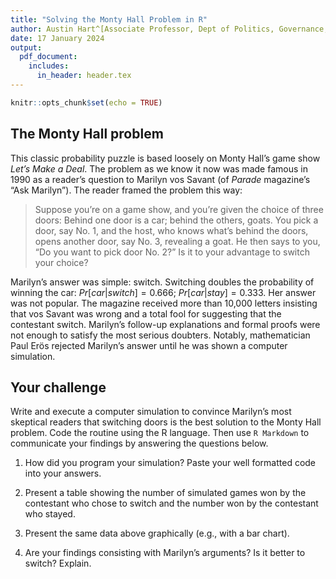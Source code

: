 ```yaml
---
title: "Solving the Monty Hall Problem in R"
author: Austin Hart^[Associate Professor, Dept of Politics, Governance, and Economics, American University. ahart@american.edu.]
date: 17 January 2024
output: 
  pdf_document:
    includes:
      in_header: header.tex
---
```


```r
knitr::opts_chunk$set(echo = TRUE)
```

## The Monty Hall problem
This classic probability puzzle is based loosely on Monty Hall’s game show *Let's Make a Deal*. The problem as we know it now was made famous in 1990 as a reader's question to Marilyn vos Savant (of *Parade* magazine's "Ask Marilyn"). The reader framed the problem this way:

> Suppose you're on a game show, and you're given the choice of three doors: Behind one door is a car; behind the others, goats. You pick a door, say No. 1, and the host, who knows what's behind the doors, opens another door, say No. 3, revealing a goat. He then says to you, "Do you want to pick door No. 2?" Is it to your advantage to switch your choice?

Marilyn's answer was simple: switch. Switching doubles the probability of winning the car: $Pr[car|switch] = 0.666$; $Pr[car|stay] = 0.333$. Her answer was not popular. The magazine received more than 10,000 letters insisting that vos Savant was wrong and a total fool for suggesting that the contestant switch. Marilyn's follow-up explanations and formal proofs were not enough to satisfy the most serious doubters. Notably, mathematician Paul Erös rejected Marilyn's answer until he was shown a computer simulation.

## Your challenge
Write and execute a computer simulation to convince Marilyn's most skeptical readers that switching doors is the best solution to the Monty Hall problem. Code the routine using the R language. Then use `R Markdown` to communicate your findings by answering the questions below.

1. How did you program your simulation? Paste your well formatted code into your answers. 

2. Present a table showing the number of simulated games won by the contestant who chose to switch and the number won by the contestant who stayed.

3. Present the same data above graphically (e.g., with a bar chart).

4. Are your findings consisting with Marilyn's arguments? Is it better to switch? Explain.

